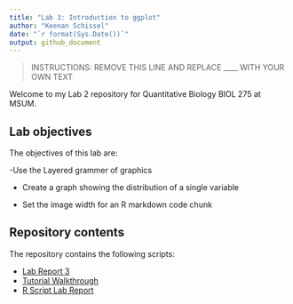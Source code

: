 ---
title: "Lab 3: Introduction to ggplot"
author: "Keenan Schissel"
date: "`r format(Sys.Date())`"
output: github_document
---

> INSTRUCTIONS: REMOVE THIS LINE AND REPLACE ____ WITH YOUR OWN TEXT

Welcome to my Lab 2 repository for Quantitative Biology BIOL 275 at MSUM.

## Lab objectives

The objectives of this lab are:

-Use the Layered grammer of graphics

- Create a graph showing the distribution of a single variable

- Set the image width for an R markdown code chunk

## Repository contents

The repository contains the following scripts:

- [Lab Report 3](lab-report.md)
- [Tutorial Walkthrough](Bird Bar Graph.R)
- [R Script Lab Report](Fireflies.R)

